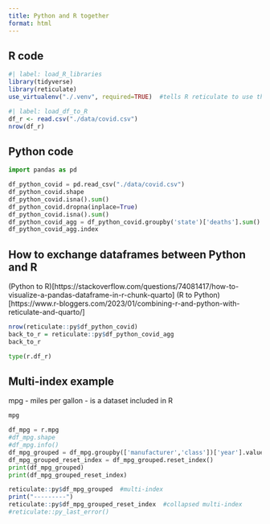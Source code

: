 ```yaml
---
title: Python and R together
format: html
---
```


## R code
```r
#| label: load_R_libraries
library(tidyverse)
library(reticulate)
use_virtualenv("./.venv", required=TRUE)  #tells R reticulate to use this Python virtual envivonment
```

```r
#| label: load_df_to_R
df_r <- read.csv("./data/covid.csv")
nrow(df_r)
```

## Python code
```python
import pandas as pd

df_python_covid = pd.read_csv("./data/covid.csv")
df_python_covid.shape
df_python_covid.isna().sum()
df_python_covid.dropna(inplace=True)
df_python_covid.isna().sum()
df_python_covid_agg = df_python_covid.groupby('state')['deaths'].sum()
df_python_covid_agg.index
```

## How to exchange dataframes between Python and R
(Python to R)[https://stackoverflow.com/questions/74081417/how-to-visualize-a-pandas-dataframe-in-r-chunk-quarto]
(R to Python)[https://www.r-bloggers.com/2023/01/combining-r-and-python-with-reticulate-and-quarto/]

```r
nrow(reticulate::py$df_python_covid)
back_to_r = reticulate::py$df_python_covid_agg
back_to_r
```

```python
type(r.df_r)
```

## Multi-index example
mpg - miles per gallon - is a dataset included in R 
```r
mpg
```

```python
df_mpg = r.mpg
#df_mpg.shape
#df_mpg.info()
df_mpg_grouped = df_mpg.groupby(['manufacturer','class'])['year'].value_counts()
df_mpg_grouped_reset_index = df_mpg_grouped.reset_index()
print(df_mpg_grouped)
print(df_mpg_grouped_reset_index)
```

```r
reticulate::py$df_mpg_grouped  #multi-index
print("---------")
reticulate::py$df_mpg_grouped_reset_index  #collapsed multi-index
#reticulate::py_last_error()
```